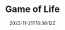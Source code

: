 ---
slug: "game-of-life"
title: "Game of Life"
description: "The Game of Life is a cellular automaton devised by the British mathematician John Horton Conway. It is a zero-player game, meaning that its evolution is determined by its initial state"
techs: 
    - "HTML"
    - "CSS"
    - "JavaScript"
date: "2023-11-21T16:38:12Z"
repoUrl: "https://github.com/PabloPicas0/Game-of-Life"
homepageUrl: "https://pablopicas0.github.io/Game-of-Life/"
banner: "./images/banner.jpg"
---